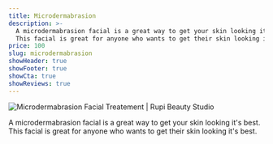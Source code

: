 ```yaml
---
title: Microdermabrasion
description: >-
  A microdermabrasion facial is a great way to get your skin looking it's best.
  This facial is great for anyone who wants to get their skin looking it's best.
price: 100
slug: microdermabrasion
showHeader: true
showFooter: true
showCta: true
showReviews: true
---
```


![Microdermabrasion Facial Treatement | Rupi Beauty Studio](/uploads/services/facial.webp 'Microdermabrasion Facial Treatement | Rupi Beauty Studio')

A microdermabrasion facial is a great way to get your skin looking it's best. This facial is great for anyone who wants to get their skin looking it's best.
